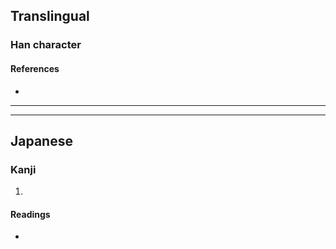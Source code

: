 {{character info/new}}
==Translingual==

===Han character===
{{Han char|rn=46|rad=山|as=06|sn=9|four=21716|canj=UMAM|ids=⿰山亘}}

====References====
* {{Han ref|kx=0310.370|dkj=08050|dj=0610.240|hdz=10769.160|uh=5CD8|ud=23768|bh=CE7A|bd=52858}}

----

{{zh-der|}}

----

==Japanese==

===Kanji===
{{ja-kanji|grade=|rs=山06}}

# {{defn|lang=ja|sort=山06}}

====Readings====
* {{ja-readings|on=かん,ぐわん,こう,ごう|kun=}}